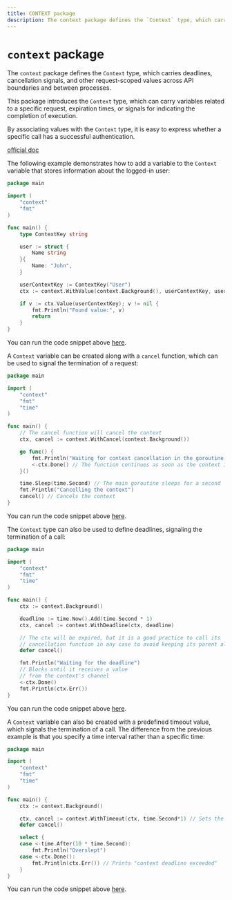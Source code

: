 ```yaml
---
title: CONTEXT package
description: The context package defines the `Context` type, which carries deadlines, cancellation signals, and other request-scoped values across API boundaries and between processes.
---
```


# `context` package

The `context` package defines the `Context` type, which carries deadlines, cancellation signals, and other request-scoped values across API boundaries and between processes.

This package introduces the `Context` type, which can carry variables related to a specific request, expiration times, or signals for indicating the completion of execution.

By associating values with the `Context` type, it is easy to express whether a specific call has a successful authentication.

[official doc](https://pkg.go.dev/context)

The following example demonstrates how to add a variable to the `Context` variable that stores information about the logged-in user:

```go copy
package main

import (
	"context"
	"fmt"
)

func main() {
	type ContextKey string

	user := struct {
		Name string
	}{
		Name: "John",
	}

	userContextKey := ContextKey("User")
	ctx := context.WithValue(context.Background(), userContextKey, user)

	if v := ctx.Value(userContextKey); v != nil {
		fmt.Println("Found value:", v)
		return
	}
}
```

You can run the code snippet above [here](https://goplay.followthepattern.net/snippet/sIXst1kglTV).

A `Context` variable can be created along with a `cancel` function, which can be used to signal the termination of a request:

```go copy
package main

import (
	"context"
	"fmt"
	"time"
)

func main() {
	// The cancel function will cancel the context
	ctx, cancel := context.WithCancel(context.Background())

	go func() {
		fmt.Println("Waiting for context cancellation in the goroutine...")
		<-ctx.Done() // The function continues as soon as the context is cancelled
	}()

	time.Sleep(time.Second) // The main goroutine sleeps for a second
	fmt.Println("Cancelling the context")
	cancel() // Cancels the context
}
```

You can run the code snippet above [here](https://goplay.followthepattern.net/snippet/HRZyohQMawu).

The `Context` type can also be used to define deadlines, signaling the termination of a call:

```go copy
package main

import (
	"context"
	"fmt"
	"time"
)

func main() {
	ctx := context.Background()

	deadline := time.Now().Add(time.Second * 1)
	ctx, cancel := context.WithDeadline(ctx, deadline)

	// The ctx will be expired, but it is a good practice to call its
	// cancellation function in any case to avoid keeping its parent alive longer than necessary.
	defer cancel()

	fmt.Println("Waiting for the deadline")
	// Blocks until it receives a value
	// from the context's channel
	<-ctx.Done()
	fmt.Println(ctx.Err())
}
```

You can run the code snippet above [here](https://goplay.followthepattern.net/snippet/dzWcQ9NkeWk).

A `Context` variable can also be created with a predefined timeout value, which signals the termination of a call. The difference from the previous example is that you specify a time interval rather than a specific time:

```go copy
package main

import (
	"context"
	"fmt"
	"time"
)

func main() {
	ctx := context.Background()

	ctx, cancel := context.WithTimeout(ctx, time.Second*1) // Sets the timeout to 1 second
	defer cancel()

	select {
	case <-time.After(10 * time.Second):
		fmt.Println("Overslept")
	case <-ctx.Done():
		fmt.Println(ctx.Err()) // Prints "context deadline exceeded"
	}
}
```

You can run the code snippet above [here](https://goplay.followthepattern.net/snippet/h0BHfqBk1Id).
